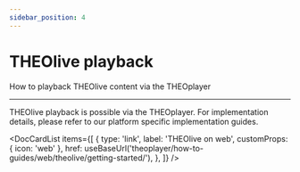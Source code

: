 ```yaml
---
sidebar_position: 4
---
```


# THEOlive playback

How to playback THEOlive content via the THEOplayer

---
THEOlive playback is possible via the THEOplayer. For implementation details, please refer to our platform specific implementation guides.


<DocCardList
  items={[
    {
      type: 'link',
      label: 'THEOlive on web',
      customProps: { icon: 'web' },
      href: useBaseUrl('theoplayer/how-to-guides/web/theolive/getting-started/'),
    },
  ]}
/>
